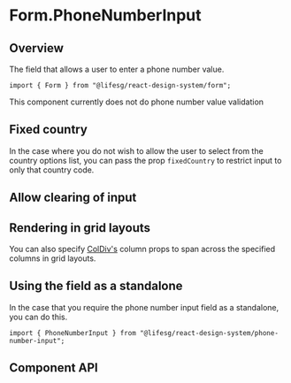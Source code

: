 
<Meta of={FormPhoneNumberInputStories} />

# Form.PhoneNumberInput

## Overview

The field that allows a user to enter a phone number value.

```tsx
import { Form } from "@lifesg/react-design-system/form";
```

<DocAlert>
    This component currently does not do phone number value validation
</DocAlert>

<Canvas of={FormPhoneNumberInputStories.Default} />

## Fixed country

In the case where you do not wish to allow the user to select from the country options list,
you can pass the prop `fixedCountry` to restrict input to only that country code.

<Canvas of={FormPhoneNumberInputStories.FixedCountry} />

## Allow clearing of input

<Canvas of={FormPhoneNumberInputStories.AllowClear} />

## Rendering in grid layouts

You can also specify [ColDiv's](/docs/core-layout-coldiv--docs)
column props to span across the specified columns in grid layouts.

<Canvas of={FormPhoneNumberInputStories.RenderingInGridLayout} />

## Using the field as a standalone

In the case that you require the phone number input field as a standalone, you can do this.

```tsx
import { PhoneNumberInput } from "@lifesg/react-design-system/phone-number-input";
```

<Canvas of={FormPhoneNumberInputStories.StandaloneUsage} />

## Component API

<PropsTable />
